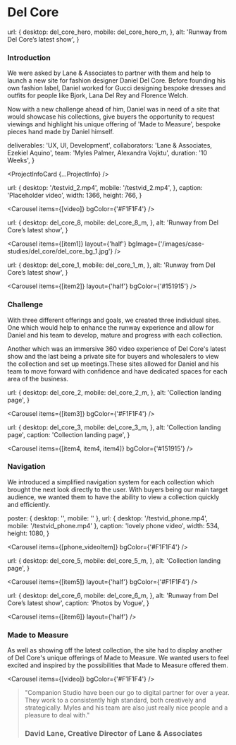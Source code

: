 

<NextSeo title="Del Core" description="A short description goes here." />

# Del Core


  url: {
    desktop: del_core_hero,
    mobile: del_core_hero_m,
  },
  alt: 'Runway from Del Core’s latest show',
}

<Carousel items={[hero]} hero />

<TextSection>

### Introduction

We were asked by Lane & Associates to partner with them and help to launch a new site for fashion designer Daniel Del Core. Before founding his own fashion label, Daniel worked for Gucci designing bespoke dresses and outfits for people like Bjork, Lana Del Rey and Florence Welch.

Now with a new challenge ahead of him, Daniel was in need of a site that would showcase his collections, give buyers the opportunity to request viewings and highlight his unique offering of 'Made to Measure', bespoke pieces hand made by Daniel himself.

</TextSection>

  deliverables: 'UX, UI, Development',
  collaborators: 'Lane & Associates, Ezekiel Aquino',
  team: 'Myles Palmer, Alexandra Vojktu',
  duration: '10 Weeks',
}

<ProjectInfoCard {...ProjectInfo} />

  url: {
    desktop: '/testvid_2.mp4',
    mobile: '/testvid_2.mp4',
  },
  caption: 'Placeholder video',
  width: 1366,
  height: 766,
}

<Carousel items={[video]} bgColor={'#F1F1F4'} />


  url: {
    desktop: del_core_8,
    mobile: del_core_8_m,
  },
  alt: 'Runway from Del Core’s latest show',
}

<Carousel
  items={[item1]}
  layout={'half'}
  bgImage={'/images/case-studies/del_core/del_core_bg_1.jpg'}
/>


  url: {
    desktop: del_core_1,
    mobile: del_core_1_m,
  },
  alt: 'Runway from Del Core’s latest show',
}

<Carousel items={[item2]} layout={'half'} bgColor={'#151915'} />

<TextSection>

### Challenge

With three different offerings and goals, we created three individual sites. One which would help to enhance the runway experience and allow for Daniel and his team to develop, mature and progress with each collection.

Another which was an immersive 360 video experience of Del Core's latest show and the last being a private site for buyers and wholesalers to view the collection and set up meetings.These sites allowed for Daniel and his team to move forward with confidence and have dedicated spaces for each area of the business.

</TextSection>


  url: {
    desktop: del_core_2,
    mobile: del_core_2_m,
  },
  alt: 'Collection landing page',
}

<Carousel items={[item3]} bgColor={'#F1F1F4'} />


  url: {
    desktop: del_core_3,
    mobile: del_core_3_m,
  },
  alt: 'Collection landing page',
  caption: 'Collection landing page',
}

<Carousel items={[item4, item4, item4]} bgColor={'#151915'} />

<TextSection>

### Navigation

We introduced a simplified navigation system for each collection which brought the next look directly to the user. With buyers being our main target audience, we wanted them to have the ability to view a collection quickly and efficiently.

</TextSection>

  poster: { desktop: '', mobile: '' },
  url: { desktop: '/testvid_phone.mp4', mobile: '/testvid_phone.mp4' },
  caption: 'lovely phone video',
  width: 534,
  height: 1080,
}

<Carousel items={[phone_videoItem]} bgColor={'#F1F1F4'} />


  url: {
    desktop: del_core_5,
    mobile: del_core_5_m,
  },
  alt: 'Collection landing page',
}

<Carousel items={[item5]} layout={'half'} bgColor={'#F1F1F4'} />


  url: {
    desktop: del_core_6,
    mobile: del_core_6_m,
  },
  alt: 'Runway from Del Core’s latest show',
  caption: 'Photos by Vogue',
}

<Carousel items={[item6]} layout={'half'} />

<TextSection>

### Made to Measure

As well as showing off the latest collection, the site had to display another of Del Core's unique offerings of Made to Measure. We wanted users to feel excited and inspired by the possibilities that Made to Measure offered them.

</TextSection>

<Carousel items={[video]} bgColor={'#F1F1F4'} />

> "Companion Studio have been our go to digital partner for over a year. They
> work to a consistently high standard, both creatively and strategically. Myles
> and his team are also just really nice people and a pleasure to deal with."
>
> ### David Lane, Creative Director of Lane & Associates
